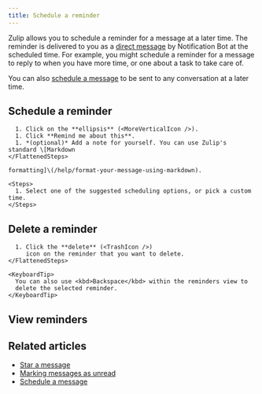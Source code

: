 ```yaml
---
title: Schedule a reminder
---
```






Zulip allows you to schedule a reminder for a message at a later time. The
reminder is delivered to you as a [direct message](/help/direct-messages) by
Notification Bot at the scheduled time. For example, you might schedule a
reminder for a message to reply to when you have more time, or one about a task
to take care of.

You can also [schedule a message](/help/schedule-a-message) to be sent to any
conversation at a later time.

## Schedule a reminder

<Tabs>
  <TabItem label="Desktop/Web">
    <FlattenedSteps>
      <MessageActions />

      1. Click on the **ellipsis** (<MoreVerticalIcon />).
      1. Click **Remind me about this**.
      1. *(optional)* Add a note for yourself. You can use Zulip's standard \[Markdown
    </FlattenedSteps>

    formatting]\(/help/format-your-message-using-markdown).

    <Steps>
      1. Select one of the suggested scheduling options, or pick a custom time.
    </Steps>
  </TabItem>
</Tabs>

## Delete a reminder

<Tabs>
  <TabItem label="Desktop/Web">
    <FlattenedSteps>
      <GoToReminders />

      1. Click the **delete** (<TrashIcon />)
         icon on the reminder that you want to delete.
    </FlattenedSteps>

    <KeyboardTip>
      You can also use <kbd>Backspace</kbd> within the reminders view to
      delete the selected reminder.
    </KeyboardTip>
  </TabItem>
</Tabs>

## View reminders

<Tabs>
  <TabItem label="Desktop/Web">
    <FlattenedSteps>
      <GoToReminders />
    </FlattenedSteps>
  </TabItem>
</Tabs>

## Related articles

* [Star a message](/help/star-a-message)
* [Marking messages as unread](/help/marking-messages-as-unread)
* [Schedule a message](/help/schedule-a-message)
